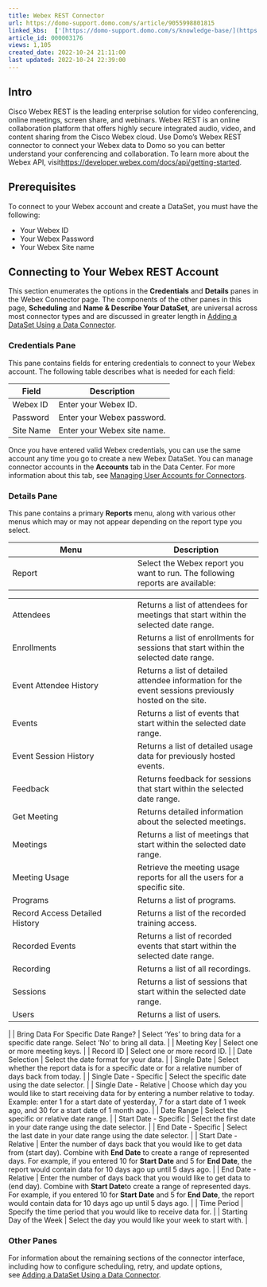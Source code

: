 ```yaml
---
title: Webex REST Connector
url: https://domo-support.domo.com/s/article/9055998801815
linked_kbs:  ['[https://domo-support.domo.com/s/knowledge-base/](https://domo-support.domo.com/s/knowledge-base/)', '[https://domo-support.domo.com/s/](https://domo-support.domo.com/s/)', '[https://domo-support.domo.com/s/topic/0TO5w000000ZammGAC](https://domo-support.domo.com/s/topic/0TO5w000000ZammGAC)', '[https://domo-support.domo.com/s/topic/0TO5w000000ZanLGAS](https://domo-support.domo.com/s/topic/0TO5w000000ZanLGAS)', '[https://domo-support.domo.com/s/topic/0TO5w000000ZaoQGAS](https://domo-support.domo.com/s/topic/0TO5w000000ZaoQGAS)', '[https://domo-support.domo.com/s/article/360042926274](https://domo-support.domo.com/s/article/360042926274)', '[https://domo-support.domo.com/s/article/360042926054](https://domo-support.domo.com/s/article/360042926054)', '[https://domo-support.domo.com/s/article/9055998801815](https://domo-support.domo.com/s/article/9055998801815)', '[https://domo-support.domo.com/s/topic/0TO5w000000ZaoQGAS/api-connectors](https://domo-support.domo.com/s/topic/0TO5w000000ZaoQGAS/api-connectors)', '[https://domo-support.domo.com/s/article/360043429933](https://domo-support.domo.com/s/article/360043429933)', '[https://domo-support.domo.com/s/article/360043429953](https://domo-support.domo.com/s/article/360043429953)', '[https://domo-support.domo.com/s/article/360042925494](https://domo-support.domo.com/s/article/360042925494)', '[https://domo-support.domo.com/s/article/4408174643607](https://domo-support.domo.com/s/article/4408174643607)', '[https://domo-support.domo.com/s/article/360043429913](https://domo-support.domo.com/s/article/360043429913)', '[https://domo-support.domo.com/s/login/](https://domo-support.domo.com/s/login/)']
article_id: 000003176
views: 1,105
created_date: 2022-10-24 21:11:00
last updated: 2022-10-24 22:39:00
---
```




Intro
-----


Cisco Webex REST is the leading enterprise solution for video conferencing, online meetings, screen share, and webinars. Webex REST is an online collaboration platform that offers highly secure integrated audio, video, and content sharing from the Cisco Webex cloud. Use Domo's Webex REST connector to connect your Webex data to Domo so you can better understand your conferencing and collaboration. To learn more about the Webex API, visit<https://developer.webex.com/docs/api/getting-started>.


Prerequisites
-------------


To connect to your Webex account and create a DataSet, you must have the following:


* Your Webex ID
* Your Webex Password
* Your Webex Site name


Connecting to Your Webex REST Account
-------------------------------------


This section enumerates the options in the **Credentials** and **Details** panes in the Webex Connector page. The components of the other panes in this page, **Scheduling** and **Name & Describe Your DataSet**, are universal across most connector types and are discussed in greater length in [Adding a DataSet Using a Data Connector](/s/article/360042926274 "Adding a DataSet Using a Data Connector").


### Credentials Pane


This pane contains fields for entering credentials to connect to your Webex account. The following table describes what is needed for each field:  




| Field | Description |
| --- | --- |
| Webex ID | Enter your Webex ID. |
| Password | Enter your Webex password. |
| Site Name | Enter your Webex site name. |


Once you have entered valid Webex credentials, you can use the same account any time you go to create a new Webex DataSet. You can manage connector accounts in the **Accounts** tab in the Data Center. For more information about this tab, see [Managing User Accounts for Connectors](/s/article/360042926054 "Managing User Accounts for Connectors").


### Details Pane


This pane contains a primary **Reports** menu, along with various other menus which may or may not appear depending on the report type you select.




| Menu | Description |
| --- | --- |
| Report | Select the Webex report you want to run. The following reports are available:

|  |  |
| --- | --- |
| Attendees | Returns a list of attendees for meetings that start within the selected date range. |
| Enrollments | Returns a list of enrollments for sessions that start within the selected date range. |
| Event Attendee History | Returns a list of detailed attendee information for the event sessions previously hosted on the site. |
| Events | Returns a list of events that start within the selected date range. |
| Event Session History | Returns a list of detailed usage data for previously hosted events. |
| Feedback | Returns feedback for sessions that start within the selected date range. |
| Get Meeting | Returns detailed information about the selected meetings. |
| Meetings | Returns a list of meetings that start within the selected date range. |
| Meeting Usage | Retrieve the meeting usage reports for all the users for a specific site. |
| Programs | Returns a list of programs. |
| Record Access Detailed History | Returns a list of the recorded training access. |
| Recorded Events | Returns a list of recorded events that start within the selected date range. |
| Recording | Returns a list of all recordings. |
| Sessions | Returns a list of sessions that start within the selected date range. |
| Users | Returns a list of users. |

 |
| Bring Data For Specific Date Range? | Select 'Yes' to bring data for a specific date range. Select 'No' to bring all data. |
| Meeting Key | Select one or more meeting keys. |
| Record ID | Select one or more record ID. |
| Date Selection | Select the date format for your data. |
| Single Date | Select whether the report data is for a specific date or for a relative number of days back from today. |
| Single Date - Specific | Select the specific date using the date selector. |
| Single Date - Relative | Choose which day you would like to start receiving data for by entering a number relative to today. Example: enter 1 for a start date of yesterday, 7 for a start date of 1 week ago, and 30 for a start date of 1 month ago. |
| Date Range | Select the specific or relative date range. |
| Start Date - Specific | Select the first date in your date range using the date selector. |
| End Date - Specific | Select the last date in your date range using the date selector. |
| Start Date - Relative | Enter the number of days back that you would like to get data from (start day). Combine with **End Date** to create a range of represented days.
For example, if you entered 10 for **Start Date** and 5 for **End Date**, the report would contain data for 10 days ago up until 5 days ago. |
| End Date - Relative | Enter the number of days back that you would like to get data to (end day). Combine with **Start Date**to create a range of represented days.
For example, if you entered 10 for **Start Date** and 5 for **End Date**, the report would contain data for 10 days ago up until 5 days ago. |
| Time Period | Specify the time period that you would like to receive data for. |
| Starting Day of the Week | Select the day you would like your week to start with. |


### Other Panes


For information about the remaining sections of the connector interface, including how to configure scheduling, retry, and update options, see [Adding a DataSet Using a Data Connector](/s/article/360042926274).

